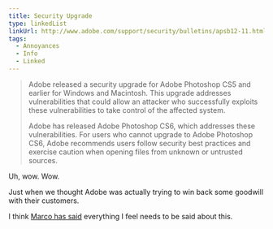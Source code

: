 ```yaml
---
title: Security Upgrade
type: linkedList
linkUrl: http://www.adobe.com/support/security/bulletins/apsb12-11.html
tags:
  - Annoyances
  - Info
  - Linked
---
```


> Adobe released a security upgrade for Adobe Photoshop CS5 and earlier for Windows and Macintosh. This upgrade addresses vulnerabilities that could allow an attacker who successfully exploits these vulnerabilities to take control of the affected system.
> 
> Adobe has released Adobe Photoshop CS6, which addresses these vulnerabilities. For users who cannot upgrade to Adobe Photoshop CS6, Adobe recommends users follow security best practices and exercise caution when opening files from unknown or untrusted sources.

Uh, wow. Wow.

Just when we thought Adobe was actually trying to win back some goodwill with their customers.

I think [Marco has said](http://www.marco.org/2012/05/11/adobe-cs5-security) everything I feel needs to be said about this.
